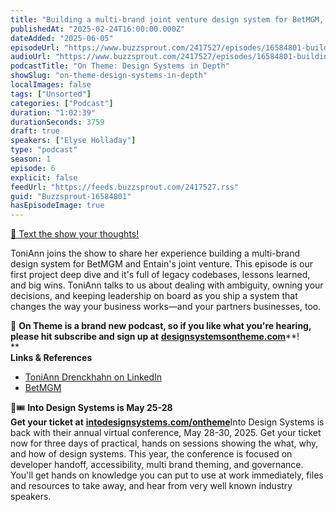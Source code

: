 ```yaml
---
title: "Building a multi-brand joint venture design system for BetMGM, with ToniAnn Drenckhahn — #06"
publishedAt: "2025-02-24T16:00:00.000Z"
dateAdded: "2025-06-05"
episodeUrl: "https://www.buzzsprout.com/2417527/episodes/16584801-building-a-multi-brand-joint-venture-design-system-for-betmgm-with-toniann-drenckhahn-06.mp3"
audioUrl: "https://www.buzzsprout.com/2417527/episodes/16584801-building-a-multi-brand-joint-venture-design-system-for-betmgm-with-toniann-drenckhahn-06.mp3"
podcastTitle: "On Theme: Design Systems in Depth"
showSlug: "on-theme-design-systems-in-depth"
localImages: false
tags: ["Unsorted"]
categories: ["Podcast"]
duration: "1:02:39"
durationSeconds: 3759
draft: true
speakers: ["Elyse Holladay"]
type: "podcast"
season: 1
episode: 6
explicit: false
feedUrl: "https://feeds.buzzsprout.com/2417527.rss"
guid: "Buzzsprout-16584801"
hasEpisodeImage: true
---
```

[📲 Text the show your thoughts!](https://www.buzzsprout.com/twilio/text_messages/2417527/open_sms)

ToniAnn joins the show to share her experience building a multi-brand design system for BetMGM and Entain's joint venture. This episode is our first project deep dive and it's full of legacy codebases, lessons learned, and big wins. ToniAnn talks to us about dealing with ambiguity, owning your decisions, and keeping leadership on board as you ship a system that changes the way your business works—and your partners businesses, too.

💖 **On Theme is a brand new podcast, so if you like what you're hearing, please hit subscribe and sign up at** [**designsystemsontheme.com**](http://designsystemsontheme.com/)**!  
**  
**Links & References**

-   [ToniAnn Drenckhahn on LinkedIn](https://www.linkedin.com/in/tonianndrenckhahn/)
-   [BetMGM](https://www.betmgminc.com/)

🎨🎟️ **Into Design Systems is May 25-28  
Get your ticket at** [**intodesignsystems.com/ontheme**](http://intodesignsystems.com/ontheme)Into Design Systems is back with their annual virtual conference, May 28-30, 2025. Get your ticket now for three days of practical, hands on sessions showing the what, why, and how of design systems. This year, the conference is focused on developer handoff, accessibility, multi brand theming, and governance. You'll get hands on knowledge you can put to use at work immediately, files and resources to take away, and hear from very well known industry speakers.
